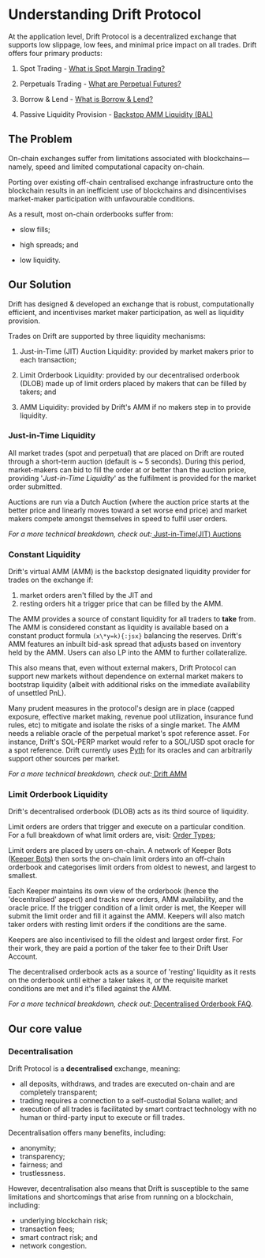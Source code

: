# Understanding Drift Protocol

At the application level, Drift Protocol is a decentralized exchange that supports low slippage, low fees, and minimal price impact on all trades. Drift offers four primary products:

1.  Spot Trading - [What is Spot Margin Trading?](/trading/spot-margin-trading)

2.  Perpetuals Trading - [What are Perpetual Futures?](/trading/what-are-perpetual-futures)

3.  Borrow & Lend - [What is Borrow & Lend?](/lend-borrow/what-is-lend-borrow)

4.  Passive Liquidity Provision - [Backstop AMM Liquidity (BAL)](/backstop-amm-liquidity/bal-provider-overview)

## The Problem

On-chain exchanges suffer from limitations associated with blockchains—namely, speed and limited computational capacity on-chain.

Porting over existing off-chain centralised exchange infrastructure onto the blockchain results in an inefficient use of blockchains and disincentivises market-maker participation with unfavourable conditions.

As a result, most on-chain orderbooks suffer from:

- slow fills;

- high spreads; and

- low liquidity.

## Our Solution

Drift has designed & developed an exchange that is robust, computationally efficient, and incentivises market maker participation, as well as liquidity provision.

Trades on Drift are supported by three liquidity mechanisms:

1.  Just-in-Time (JIT) Auction Liquidity: provided by market makers prior to each transaction;

2.  Limit Orderbook Liquidity: provided by our decentralised orderbook (DLOB) made up of limit orders placed by makers that can be filled by takers; and

3.  AMM Liquidity: provided by Drift's AMM if no makers step in to provide liquidity.

### Just-in-Time Liquidity

All market trades (spot and perpetual) that are placed on Drift are routed through a short-term auction (default is \~ 5 seconds). During this period, market-makers can bid to fill the order at or better than the auction price, providing '_Just-in-Time Liquidity_' as the fulfilment is provided for the market order submitted.

Auctions are run via a Dutch Auction (where the auction price starts at the better price and linearly moves toward a set worse end price) and market makers compete amongst themselves in speed to fulfil user orders.

_For a more technical breakdown, check out:_[ Just-in-Time(JIT) Auctions](/about-v2/jit-auctions)

### Constant Liquidity

Drift's virtual AMM (AMM) is the backstop designated liquidity provider for trades on the exchange if:

1. market orders aren't filled by the JIT and
2. resting orders hit a trigger price that can be filled by the AMM.

The AMM provides a source of constant liquidity for all traders to **take** from. The AMM is considered constant as liquidity is available based on a constant product formula `(x\*y=k){:jsx}` balancing the reserves. Drift's AMM features an inbuilt bid-ask spread that adjusts based on inventory held by the AMM. Users can also LP into the AMM to further collateralize.

This also means that, even without external makers, Drift Protocol can support new markets without dependence on external market makers to bootstrap liquidity (albeit with additional risks on the immediate availability of unsettled PnL).

Many prudent measures in the protocol's design are in place (capped exposure, effective market making, revenue pool utilization, insurance fund rules, etc) to mitigate and isolate the risks of a single market. The AMM needs a reliable oracle of the perpetual market's spot reference asset. For instance, Drift's SOL-PERP market would refer to a SOL/USD spot oracle for a spot reference. Drift currently uses [Pyth](https://pyth.network/) for its oracles and can arbitrarily support other sources per market.

_For a more technical breakdown, check out:_[ Drift AMM](/about-v2/drift-amm)

### Limit Orderbook Liquidity

Drift's decentralised orderbook (DLOB) acts as its third source of liquidity.

Limit orders are orders that trigger and execute on a particular condition. For a full breakdown of what limit orders are, visit: [Order Types](/trading/order-types);

Limit orders are placed by users on-chain. A network of Keeper Bots ([Keeper Bots](/about-v2/keepers)) then sorts the on-chain limit orders into an off-chain orderbook and categorises limit orders from oldest to newest, and largest to smallest.

Each Keeper maintains its own view of the orderbook (hence the 'decentralised' aspect) and tracks new orders, AMM availability, and the oracle price. If the trigger condition of a limit order is met, the Keeper will submit the limit order and fill it against the AMM. Keepers will also match taker orders with resting limit orders if the conditions are the same.

Keepers are also incentivised to fill the oldest and largest order first. For their work, they are paid a portion of the taker fee to their Drift User Account.

The decentralised orderbook acts as a source of 'resting' liquidity as it rests on the orderbook until either a taker takes it, or the requisite market conditions are met and it's filled against the AMM.

_For a more technical breakdown, check out:_[ Decentralised Orderbook FAQ](/about-v2/decentralized-orderbook).

## Our core value

### Decentralisation

Drift Protocol is a **decentralised** exchange, meaning:

- all deposits, withdraws, and trades are executed on-chain and are completely transparent;
- trading requires a connection to a self-custodial Solana wallet; and
- execution of all trades is facilitated by smart contract technology with no human or third-party input to execute or fill trades.

Decentralisation offers many benefits, including:

- anonymity;
- transparency;
- fairness; and
- trustlessness.

However, decentralisation also means that Drift is susceptible to the same limitations and shortcomings that arise from running on a blockchain, including:

- underlying blockchain risk;
- transaction fees;
- smart contract risk; and
- network congestion.
